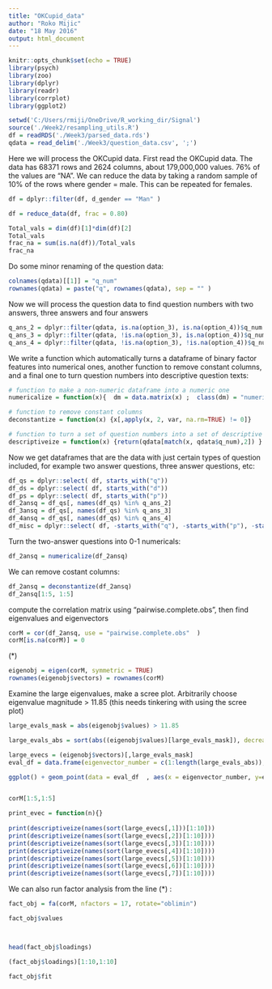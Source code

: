 ```yaml
---
title: "OKCupid_data"
author: "Roko Mijic"
date: "18 May 2016"
output: html_document
---
```


```r
knitr::opts_chunk$set(echo = TRUE)
library(psych)
library(zoo)
library(dplyr)
library(readr)
library(corrplot)
library(ggplot2)

setwd('C:/Users/rmiji/OneDrive/R_working_dir/Signal')
source('./Week2/resampling_utils.R')
df = readRDS('./Week3/parsed_data.rds')
qdata = read_delim('./Week3/question_data.csv', ';')

```

Here we will process the OKCupid data. First read the OKCupid data. The data has 68371 rows and 2624 columns, about 179,000,000 values. 76% of the values are "NA". 
We can reduce the data by taking a random sample of 10% of the rows where gender = male. This can be repeated for females. 

```r

df = dplyr::filter(df, d_gender == "Man" )

df = reduce_data(df, frac = 0.80)

Total_vals = dim(df)[1]*dim(df)[2]
Total_vals
frac_na = sum(is.na(df))/Total_vals
frac_na
```

Do some minor renaming of the question data:

```r
colnames(qdata)[[1]] = "q_num"
rownames(qdata) = paste("q", rownames(qdata), sep = "" )

```

Now we will process the question data to find question numbers with two answers, three answers and four answers

```r
q_ans_2 = dplyr::filter(qdata, is.na(option_3), is.na(option_4))$q_num
q_ans_3 = dplyr::filter(qdata, !is.na(option_3), is.na(option_4))$q_num
q_ans_4 = dplyr::filter(qdata, !is.na(option_3), !is.na(option_4))$q_num
```


We write a function which automatically turns a dataframe of binary factor features into numerical ones, another function to remove constant columns, and a final one to turn question numbers into descriptive question texts: 

```r
# function to make a non-numeric dataframe into a numeric one
numericalize = function(x){  dm = data.matrix(x) ;  class(dm) = "numeric" ;  return(data.frame(dm-1)) }

# function to remove constant columns
deconstantize = function(x) {x[,apply(x, 2, var, na.rm=TRUE) != 0]}

# function to turn a set of question numbers into a set of descriptive question texts 
descriptiveize = function(x) {return(qdata[match(x, qdata$q_num),2]) }

```

Now we get dataframes that are the data with just certain types of question included, for example two answer questions, three answer questions, etc: 

```r
df_qs = dplyr::select( df, starts_with("q"))
df_ds = dplyr::select( df, starts_with("d"))
df_ps = dplyr::select( df, starts_with("p"))
df_2ansq = df_qs[, names(df_qs) %in% q_ans_2]
df_3ansq = df_qs[, names(df_qs) %in% q_ans_3]
df_4ansq = df_qs[, names(df_qs) %in% q_ans_4]
df_misc = dplyr::select( df, -starts_with("q"), -starts_with("p"), -starts_with("d") )
```

Turn the two-answer questions into 0-1 numericals:

```r
df_2ansq = numericalize(df_2ansq)
```

We can remove costant columns:

```r
df_2ansq = deconstantize(df_2ansq)
df_2ansq[1:5, 1:5]
```

compute the correlation matrix using "pairwise.complete.obs", then find eigenvalues and eigenvectors

```r
corM = cor(df_2ansq, use = "pairwise.complete.obs"  )
corM[is.na(corM)] = 0
```

(*)

```r
eigenobj = eigen(corM, symmetric = TRUE)
rownames(eigenobj$vectors) = rownames(corM)

```

Examine the large eigenvalues, make a scree plot. Arbitrarily choose eigenvalue magnitude > 11.85 (this needs tinkering with using the scree plot)

```r

large_evals_mask = abs(eigenobj$values) > 11.85

large_evals_abs = sort(abs((eigenobj$values)[large_evals_mask]), decreasing = TRUE)

large_evecs = (eigenobj$vectors)[,large_evals_mask]
eval_df = data.frame(eigenvector_number = c(1:length(large_evals_abs)), eigenvalue = large_evals_abs)

ggplot() + geom_point(data = eval_df  , aes(x = eigenvector_number, y=eigenvalue ) )


corM[1:5,1:5]

print_evec = function(n){}
  
print(descriptiveize(names(sort(large_evecs[,1]))[1:10]))
print(descriptiveize(names(sort(large_evecs[,2])[1:10])))
print(descriptiveize(names(sort(large_evecs[,3])[1:10])))
print(descriptiveize(names(sort(large_evecs[,4])[1:10])))
print(descriptiveize(names(sort(large_evecs[,5])[1:10])))
print(descriptiveize(names(sort(large_evecs[,6])[1:10])))
print(descriptiveize(names(sort(large_evecs[,7])[1:10])))

```



We can also run factor analysis from the line (*) :

```r
fact_obj = fa(corM, nfactors = 17, rotate="oblimin")

fact_obj$values



head(fact_obj$loadings)

(fact_obj$loadings)[1:10,1:10]

fact_obj$fit



```












